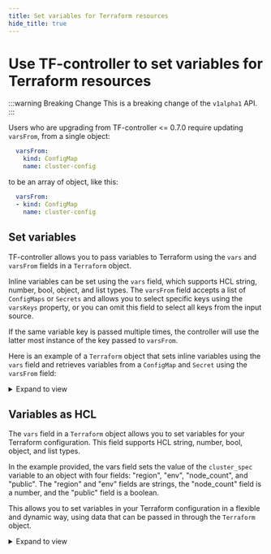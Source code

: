 ```yaml
---
title: Set variables for Terraform resources
hide_title: true
---
```


# Use TF-controller to set variables for Terraform resources

:::warning Breaking Change
This is a breaking change of the `v1alpha1` API.
:::

Users who are upgrading from TF-controller <= 0.7.0 require updating `varsFrom`,
from a single object:

```yaml {2}
  varsFrom:
    kind: ConfigMap
    name: cluster-config
```

to be an array of object, like this:

```yaml {2}
  varsFrom:
  - kind: ConfigMap
    name: cluster-config
```

## Set variables

TF-controller allows you to pass variables to Terraform using the `vars` and `varsFrom` fields in a `Terraform` object.

Inline variables can be set using the `vars` field, which supports HCL string, number, bool, object, and list types.
The `varsFrom` field accepts a list of `ConfigMaps` or `Secrets` and allows you to select specific keys using
the `varsKeys` property, or you can omit this field to select all keys from the input source.

If the same variable key is passed multiple times, the controller will use the latter most instance of the key
passed to `varsFrom`.

Here is an example of a `Terraform` object that sets inline variables
using the `vars` field and retrieves variables from a `ConfigMap` and `Secret` using the `varsFrom` field:

<details>
<summary>Expand to view</summary>

```yaml {15-20,22-28}
---
apiVersion: infra.contrib.fluxcd.io/v1alpha1
kind: Terraform
metadata:
  name: helloworld
  namespace: flux-system
spec:
  approvePlan: auto
  interval: 1m
  path: ./
  sourceRef:
    kind: GitRepository
    name: helloworld
    namespace: flux-system
  vars:
  - name: region
    value: us-east-1
  - name: env
    value: dev
  - name: instanceType
    value: t3-small
  varsFrom:
  - kind: ConfigMap
    name: cluster-config
    varsKeys:
    - nodeCount
    - instanceType
  - kind: Secret
    name: cluster-creds
```

</details>

## Variables as HCL

The `vars` field in a `Terraform` object allows you to set variables for your Terraform configuration.
This field supports HCL string, number, bool, object, and list types.

In the example provided, the vars field sets the value of the `cluster_spec` variable to an object
with four fields: "region", "env", "node_count", and "public". The "region" and "env" fields are strings,
the "node_count" field is a number, and the "public" field is a boolean.

This allows you to set variables in your Terraform configuration in a flexible and dynamic way,
using data that can be passed in through the `Terraform` object.

<details>
<summary>Expand to view</summary>

```hcl {3-6}
variable "cluster_spec" {
  type = object({
      region     = string
      env        = string
      node_count = number
      public     = bool
  })
}
```

```yaml {17-20}
---
apiVersion: infra.contrib.fluxcd.io/v1alpha1
kind: Terraform
metadata:
  name: helloworld
  namespace: flux-system
spec:
  approvePlan: auto
  interval: 1m
  path: ./
  sourceRef:
    kind: GitRepository
    name: helloworld
    namespace: flux-system
  vars:
  - name: cluster_spec
    value:
      region: us-east-1
      env: dev
      node_count: 10
      public: false
```

</details>

